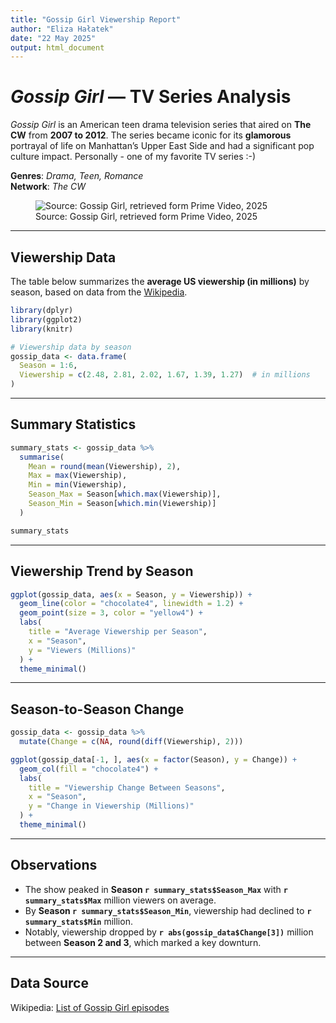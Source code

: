 ```yaml
---
title: "Gossip Girl Viewership Report"
author: "Eliza Hałatek"
date: "22 May 2025"
output: html_document
---
```


# *Gossip Girl* — TV Series Analysis

*Gossip Girl* is an American teen drama television series that aired on **The CW** from **2007 to 2012**. The series became iconic for its **glamorous** portrayal of life on Manhattan’s Upper East Side and had a significant pop culture impact. Personally - one of my favorite TV series :-)

**Genres**: *Drama, Teen, Romance*  
**Network**: *The CW*

![Source: Gossip Girl, retrieved form Prime Video, 2025](gossipgirl.jpg)

---

## Viewership Data

The table below summarizes the **average US viewership (in millions)** by season, based on data from the [Wikipedia](https://en.wikipedia.org/wiki/List_of_Gossip_Girl_episodes).

```r
library(dplyr)
library(ggplot2)
library(knitr)

# Viewership data by season
gossip_data <- data.frame(
  Season = 1:6,
  Viewership = c(2.48, 2.81, 2.02, 1.67, 1.39, 1.27)  # in millions
)
```

---

##  Summary Statistics

```r
summary_stats <- gossip_data %>%
  summarise(
    Mean = round(mean(Viewership), 2),
    Max = max(Viewership),
    Min = min(Viewership),
    Season_Max = Season[which.max(Viewership)],
    Season_Min = Season[which.min(Viewership)]
  )

summary_stats

```

---

## Viewership Trend by Season

```r
ggplot(gossip_data, aes(x = Season, y = Viewership)) +
  geom_line(color = "chocolate4", linewidth = 1.2) +
  geom_point(size = 3, color = "yellow4") +
  labs(
    title = "Average Viewership per Season",
    x = "Season",
    y = "Viewers (Millions)"
  ) +
  theme_minimal()
```

---

## Season-to-Season Change

```r
gossip_data <- gossip_data %>%
  mutate(Change = c(NA, round(diff(Viewership), 2)))

ggplot(gossip_data[-1, ], aes(x = factor(Season), y = Change)) +
  geom_col(fill = "chocolate4") +
  labs(
    title = "Viewership Change Between Seasons",
    x = "Season",
    y = "Change in Viewership (Millions)"
  ) +
  theme_minimal()
```

---

## Observations

- The show peaked in **Season `r summary_stats$Season_Max`** with **`r summary_stats$Max`** million viewers on average.
- By **Season `r summary_stats$Season_Min`**, viewership had declined to **`r summary_stats$Min`** million.
- Notably, viewership dropped by **`r abs(gossip_data$Change[3])`** million between **Season 2 and 3**, which marked a key downturn.

---

## Data Source

Wikipedia: [List of Gossip Girl episodes](https://en.wikipedia.org/wiki/List_of_Gossip_Girl_episodes)
